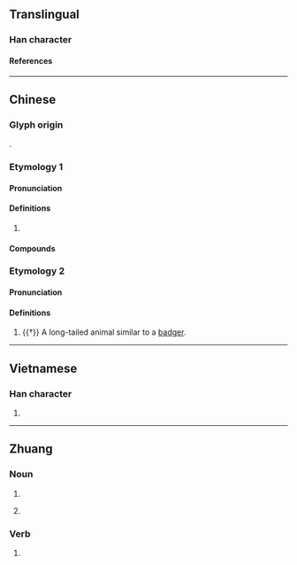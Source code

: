 {{also|犸}}
{{character info/new}}
==Translingual==

===Han character===
{{Han char|rn=94|rad=犬|as=09|sn=12|four=|canj=KHSQF|ids=⿰犭馬}}

====References====
{{Han ref|kx=0716.300|dkj=20595|hdz=21361.140|uh=7341}}

----

==Chinese==
{{zh-forms|s=犸}}

===Glyph origin===
{{Han compound|犬|alt1=犭|馬|ls=psc|c1=s|c2=p}}.

===Etymology 1===

====Pronunciation====
{{zh-pron
|m=獁
|c=maa5
|cat=n
}}

====Definitions====
{{zh-hanzi}}

# {{zh-only|猛獁}}

====Compounds====
{{zh-der|猛獁|猛獁象}}

===Etymology 2===

====Pronunciation====
{{zh-pron
|m=mà
|cat=n
}}

====Definitions====
{{zh-hanzi}}

# {{†}} A long-tailed animal similar to a [[badger]].

----

==Vietnamese==

===Han character===
{{vi-hantu|[[mã]]|rs=犬09}}

# {{rfdef|vi|sort=犬09}}

----

==Zhuang==

===Noun===
{{za-head|noun}}

# {{za-sawndip form of|ma||dog}}
# {{lb|za|less common}} {{za-sawndip form of|max||horse}}

===Verb===
{{za-head|verb}}

# {{za-sawndip form of|ma||return; come}}